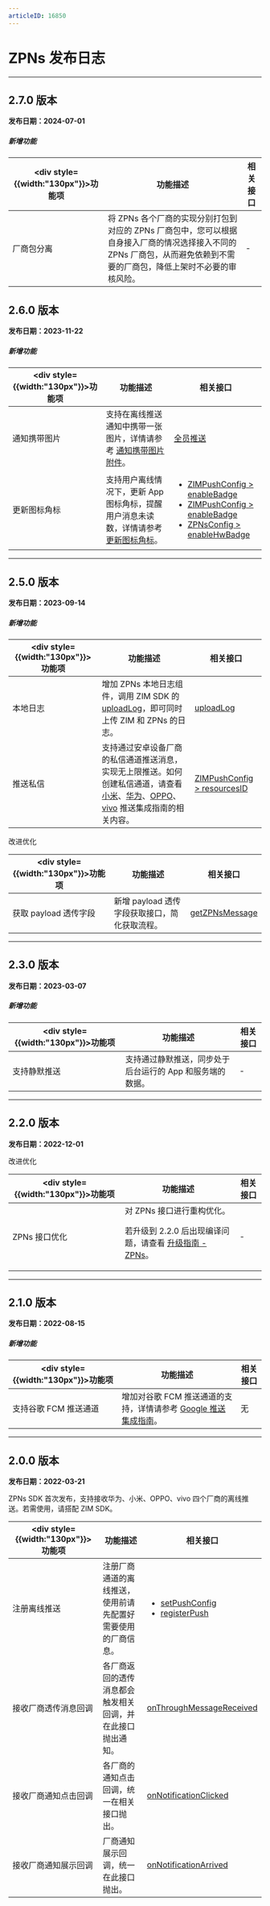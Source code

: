 ```yaml
---
articleID: 16850
---
```


# ZPNs 发布日志

---
## 2.7.0 版本

**发布日期：2024-07-01**

<h5>新增功能</h5>

| <div style={{width:"130px"}}>功能项</div>  | 功能描述 | 相关接口 |
|-------|-------|-------|
| 厂商包分离 | 将 ZPNs 各个厂商的实现分别打包到对应的 ZPNs 厂商包中，您可以根据自身接入厂商的情况选择接入不同的 ZPNs 厂商包，从而避免依赖到不需要的厂商包，降低上架时不必要的审核风险。 | - |

## 2.6.0 版本

**发布日期：2023-11-22**

<h5>新增功能</h5>

| <div style={{width:"130px"}}>功能项</div>  | 功能描述 | 相关接口 |
|-------|-------|-------|
| 通知携带图片 | 支持在离线推送通知中携带一张图片，详情请参考 [通知携带图片附件](./../Offline%20push%20notifications/Best%20Practices/Notify%20with%20photo%20attachment.mdx)。 | [全员推送](/zh/zim-server/messaging/push-message-to-all-users) |
| 更新图标角标 | 支持用户离线情况下，更新 App 图标角标，提醒用户消息未读数，详情请参考 [更新图标角标](./../Offline%20push%20notifications/Best%20Practices/Modify%20a%20notification%20badge.mdx)。 | <ul><li>[ZIMPushConfig > enableBadge](@enableBadge-ZIMPushConfig)</li><li>[ZIMPushConfig > enableBadge](@badgeIncrement-ZIMPushConfig)</li><li>[ZPNsConfig > enableHwBadge](@enableHwBadge-ZPNsConfig)</li></ul> |

---

## 2.5.0 版本

**发布日期：2023-09-14**

<h5>新增功能</h5>

| <div style={{width:"130px"}}>功能项</div>  | 功能描述 | 相关接口 |
|-------|-------|-------|
| 本地日志 | 增加 ZPNs 本地日志组件，调用 ZIM SDK 的 [uploadLog](@uploadLog)，即可同时上传 ZIM 和 ZPNs 的日志。 | [uploadLog](@uploadLog) |
| 推送私信 | 支持通过安卓设备厂商的私信通道推送消息，实现无上限推送。如何创建私信通道，请查看 [小米](./../Offline%20push%20notifications/Integrate%20Xiaomi.mdx)、[华为](./../Offline%20push%20notifications/Integrate%20Huawei.mdx)、[OPPO](./../Offline%20push%20notifications/Integrate%20OPPO.mdx)、[vivo](./../Offline%20push%20notifications/Integrate%20vivo.mdx) 推送集成指南的相关内容。 | [ZIMPushConfig > resourcesID](@resourcesID-ZIMPushConfig) |

<p class="hthree">改进优化</p>

| <div style={{width:"130px"}}>功能项</div>  | 功能描述 | 相关接口 |
|-------|-------|-------|
| 获取 payload 透传字段  | 新增 payload 透传字段获取接口，简化获取流程。 | [getZPNsMessage](@getZPNsMessage) |

---

## 2.3.0 版本

**发布日期：2023-03-07**

<h5>新增功能</h5>

| <div style={{width:"130px"}}>功能项</div>  | 功能描述 | 相关接口 |
|-------|-------|-------|
| 支持静默推送 | 支持通过静默推送，同步处于后台运行的 App 和服务端的数据。 | - |

---

## 2.2.0 版本

**发布日期：2022-12-01**

<p class="hthree">改进优化</p>

| <div style={{width:"130px"}}>功能项</div>  | 功能描述 | 相关接口 |
|-------|-------|-------|
| ZPNs 接口优化  | 对 ZPNs 接口进行重构优化。<div class="mk-warning"><p>若升级到 2.2.0 后出现编译问题，请查看 [升级指南 - ZPNs](./ZPNs%20upgrade%20guide.mdx)。</p></div> | - |

---

## 2.1.0 版本

**发布日期：2022-08-15**

<h5>新增功能</h5>

| <div style={{width:"130px"}}>功能项</div>  | 功能描述 | 相关接口 |
|-------|-------|-------|
| 支持谷歌 FCM 推送通道  | 增加对谷歌 FCM 推送通道的支持，详情请参考 [Google 推送集成指南](./../Offline%20push%20notifications/Integrate%20FCM.mdx)。 | 无 |

---

## 2.0.0 版本

**发布日期：2022-03-21**

ZPNs SDK 首次发布，支持接收华为、小米、OPPO、vivo 四个厂商的离线推送。若需使用，请搭配 ZIM SDK。

| <div style={{width:"130px"}}>功能项</div>  | 功能描述 | 相关接口 |
|-------|-------|-------|
| 注册离线推送  | 注册厂商通道的离线推送，使用前请先配置好需要使用的厂商信息。 | <ul><li>[setPushConfig](@setPushConfig)</li><li>[registerPush](@registerPush)</li></ul> |
| 接收厂商透传消息回调 | 各厂商返回的透传消息都会触发相关回调，并在此接口抛出通知。 | [onThroughMessageReceived](@onThroughMessageReceived) |
| 接收厂商通知点击回调 | 各厂商的通知点击回调，统一在相关接口抛出。 | [onNotificationClicked](@onNotificationClicked)|
| 接收厂商通知展示回调 | 厂商通知展示回调，统一在此接口抛出。 | [onNotificationArrived](@onNotificationArrived)|
